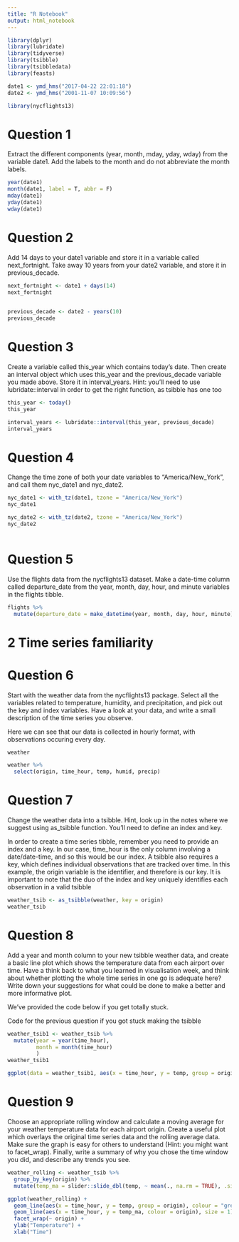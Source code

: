 ```yaml
---
title: "R Notebook"
output: html_notebook
---
```


```r
library(dplyr)
library(lubridate)
library(tidyverse)
library(tsibble)
library(tsibbledata)
library(feasts)

date1 <- ymd_hms("2017-04-22 22:01:18")
date2 <- ymd_hms("2001-11-07 10:09:56")
```
```r
library(nycflights13)
```

# Question 1

Extract the different components (year, month, mday, yday, wday) from the variable date1. Add the labels to the month and do not abbreviate the month labels.
```r
year(date1)
month(date1, label = T, abbr = F)
mday(date1)
yday(date1)
wday(date1)
```

# Question 2

Add 14 days to your date1 variable and store it in a variable called next_fortnight. Take away 10 years from your date2 variable, and store it in previous_decade.

```r
next_fortnight <- date1 + days(14)
next_fortnight
  
```

```r
previous_decade <- date2 - years(10)
previous_decade
```

# Question 3

Create a variable called this_year which contains today’s date. Then create an interval object which uses this_year and the previous_decade variable you made above. Store it in interval_years. Hint: you’ll need to use lubridate::interval in order to get the right function, as tsibble has one too

```r
this_year <- today()
this_year
```

```r
interval_years <- lubridate::interval(this_year, previous_decade)
interval_years
```

# Question 4

Change the time zone of both your date variables to “America/New_York”, and call them nyc_date1 and nyc_date2.

```r
nyc_date1 <- with_tz(date1, tzone = "America/New_York")
nyc_date1

nyc_date2 <- with_tz(date2, tzone = "America/New_York")
nyc_date2
  
```

# Question 5

Use the flights data from the nycflights13 dataset. Make a date-time column called departure_date from the year, month, day, hour, and minute variables in the flights tibble.

```r
flights %>% 
  mutate(departure_date = make_datetime(year, month, day, hour, minute))
```

# 2 Time series familiarity

# Question 6

Start with the weather data from the nycflights13 package. Select all the variables related to temperature, humidity, and precipitation, and pick out the key and index variables. Have a look at your data, and write a small description of the time series you observe.

Here we can see that our data is collected in hourly format, with observations occuring every day.

```r
weather
```

```r
weather %>% 
  select(origin, time_hour, temp, humid, precip)
```


# Question 7

Change the weather data into a tsibble. Hint, look up in the notes where we suggest using as_tsibble function. You’ll need to define an index and key.

In order to create a time series tibble, remember you need to provide an index and a key. In our case, time_hour is the only column involving a date/date-time, and so this would be our index. A tsibble also requires a key, which defines individual observations that are tracked over time. In this example, the origin variable is the identifier, and therefore is our key. It is important to note that the duo of the index and key uniquely identifies each observation in a valid tsibble

```r
weather_tsib <- as_tsibble(weather, key = origin)
weather_tsib
```

# Question 8

Add a year and month column to your new tsibble weather data, and create a basic line plot which shows the temperature data from each airport over time. Have a think back to what you learned in visualisation week, and think about whether plotting the whole time series in one go is adequate here? Write down your suggestions for what could be done to make a better and more informative plot.

We’ve provided the code below if you get totally stuck.

 Code for the previous question if you got stuck making the tsibble
 
```r
weather_tsib1 <- weather_tsib %>% 
  mutate(year = year(time_hour),
         month = month(time_hour)
         )
weather_tsib1

ggplot(data = weather_tsib1, aes(x = time_hour, y = temp, group = origin)) + geom_line(aes(color=origin))
```
 
# Question 9

Choose an appropriate rolling window and calculate a moving average for your weather temperature data for each airport origin. Create a useful plot which overlays the original time series data and the rolling average data. Make sure the graph is easy for others to understand (Hint: you might want to facet_wrap). Finally, write a summary of why you chose the time window you did, and describe any trends you see.

```r
weather_rolling <- weather_tsib %>% 
  group_by_key(origin) %>% 
  mutate(temp_ma = slider::slide_dbl(temp, ~ mean(., na.rm = TRUE), .size = 600))

ggplot(weather_rolling) + 
  geom_line(aes(x = time_hour, y = temp, group = origin), colour = "grey") + 
  geom_line(aes(x = time_hour, y = temp_ma, colour = origin), size = 1) + 
  facet_wrap(~ origin) + 
  ylab("Temperature") + 
  xlab("Time")
```














